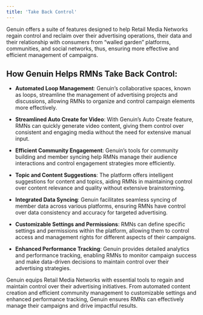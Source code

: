 ```yaml
---
title: 'Take Back Control'
---
```


Genuin offers a suite of features designed to help Retail Media Networks regain control and reclaim over their advertising operations, their data and their relationship with consumers from “walled garden” platforms, communities, and social networks, thus, ensuring more effective and efficient management of campaigns.

## How Genuin Helps RMNs Take Back Control:

-   **Automated Loop Management**: Genuin’s collaborative spaces, known as loops, streamline the management of advertising projects and discussions, allowing RMNs to organize and control campaign elements more effectively.
    
-   **Streamlined Auto Create for Video**: With Genuin’s Auto Create feature, RMNs can quickly generate video content, giving them control over consistent and engaging media without the need for extensive manual input.
    
-   **Efficient Community Engagement**: Genuin’s tools for community building and member syncing help RMNs manage their audience interactions and control engagement strategies more efficiently.
    
-   **Topic and Content Suggestions**: The platform offers intelligent suggestions for content and topics, aiding RMNs in maintaining control over content relevance and quality without extensive brainstorming.
    
-   **Integrated Data Syncing**: Genuin facilitates seamless syncing of member data across various platforms, ensuring RMNs have control over data consistency and accuracy for targeted advertising.
    
-   **Customizable Settings and Permissions**: RMNs can define specific settings and permissions within the platform, allowing them to control access and management rights for different aspects of their campaigns.
    
-   **Enhanced Performance Tracking**: Genuin provides detailed analytics and performance tracking, enabling RMNs to monitor campaign success and make data-driven decisions to maintain control over their advertising strategies.
    

Genuin equips Retail Media Networks with essential tools to regain and maintain control over their advertising initiatives. From automated content creation and efficient community management to customizable settings and enhanced performance tracking, Genuin ensures RMNs can effectively manage their campaigns and drive impactful results.
